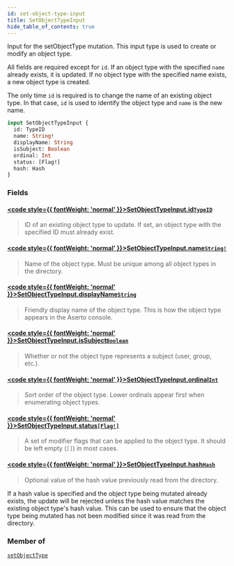 ```yaml
---
id: set-object-type-input
title: SetObjectTypeInput
hide_table_of_contents: true
---
```








Input for the setObjectType mutation. This input type is used to create or modify an object type.

All fields are required except for `id`. If an object type with the specified `name` already exists, it is updated.
If no object type with the specified name exists, a new object type is created.

The only time `id` is required is to change the name of an existing object type. In that case, `id` is used to identify
the object type and `name` is the new name.

```graphql
input SetObjectTypeInput {
  id: TypeID
  name: String!
  displayName: String
  isSubject: Boolean
  ordinal: Int
  status: [Flag!]
  hash: Hash
}
```


### Fields

#### [<code style={{ fontWeight: 'normal' }}>SetObjectTypeInput.<b>id</b></code>](#)<Bullet />[`TypeID`](/docs/directory-api-reference/schema/common/scalars/type-id) <Badge class="secondary" text="scalar"/> <Badge class="secondary" text="common"/>
> ID of an existing object type to update. If set, an object type with the specified ID must already exist.
> 

#### [<code style={{ fontWeight: 'normal' }}>SetObjectTypeInput.<b>name</b></code>](#)<Bullet />[`String!`](/docs/directory-api-reference/schema/common/scalars/string) <Badge class="secondary" text="non-null"/> <Badge class="secondary" text="scalar"/> <Badge class="secondary" text="common"/>
> Name of the object type. Must be unique among all object types in the directory.
> 

#### [<code style={{ fontWeight: 'normal' }}>SetObjectTypeInput.<b>displayName</b></code>](#)<Bullet />[`String`](/docs/directory-api-reference/schema/common/scalars/string) <Badge class="secondary" text="scalar"/> <Badge class="secondary" text="common"/>
> Friendly display name of the object type. This is how the object type appears in the Aserto console.
> 

#### [<code style={{ fontWeight: 'normal' }}>SetObjectTypeInput.<b>isSubject</b></code>](#)<Bullet />[`Boolean`](/docs/directory-api-reference/schema/common/scalars/boolean) <Badge class="secondary" text="scalar"/> <Badge class="secondary" text="common"/>
> Whether or not the object type represents a subject (user, group, etc.).
> 

#### [<code style={{ fontWeight: 'normal' }}>SetObjectTypeInput.<b>ordinal</b></code>](#)<Bullet />[`Int`](/docs/directory-api-reference/schema/common/scalars/int) <Badge class="secondary" text="scalar"/> <Badge class="secondary" text="common"/>
> Sort order of the object type. Lower ordinals appear first when enumerating object types.
> 

#### [<code style={{ fontWeight: 'normal' }}>SetObjectTypeInput.<b>status</b></code>](#)<Bullet />[`[Flag!]`](/docs/directory-api-reference/schema/common/enums/flag) <Badge class="secondary" text="list"/> <Badge class="secondary" text="enum"/> <Badge class="secondary" text="common"/>
> A set of modifier flags that can be applied to the object type. It should be left empty (`[]`) in most cases.
> 

#### [<code style={{ fontWeight: 'normal' }}>SetObjectTypeInput.<b>hash</b></code>](#)<Bullet />[`Hash`](/docs/directory-api-reference/schema/common/scalars/hash) <Badge class="secondary" text="scalar"/> <Badge class="secondary" text="common"/>
> Optional value of the hash value previously read from the directory.

If a hash value is specified and the object type being mutated already exists, the update will be rejected unless the hash
value matches the existing object type's hash value.
This can be used to ensure that the object type being mutated has not been modified since it was read from the directory.
> 



### Member of

[`setObjectType`](/docs/directory-api-reference/schema/object-types/mutations/set-object-type)  <Badge class="secondary" text="mutation"/>



